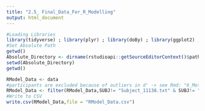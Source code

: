 ```yaml
---
title: "2.5_ Final_Data_For_R_Modelling"
output: html_document
---
```


```r
#Loading Libraries
library(tidyverse) ; library(plyr) ; library(doBy) ; library(ggplot2) ; library(Hmisc)
#Set Absolute Path
getwd()
Absolute_Directory <- dirname(rstudioapi::getSourceEditorContext()$path)
setwd(Absolute_Directory)
getwd()
```


```r
RModel_Data <- data
#participants are excluded because of outliers in d' -> see Rmd: "6_Meta_Cognition_Model"
RModel_Data <- filter(RModel_Data,SUBJ!= "Subject_11138.txt" & SUBJ!= "Subject_11124.txt")
#Write to CSV
write.csv(RModel_Data,file = "RModel_Data.csv")
```